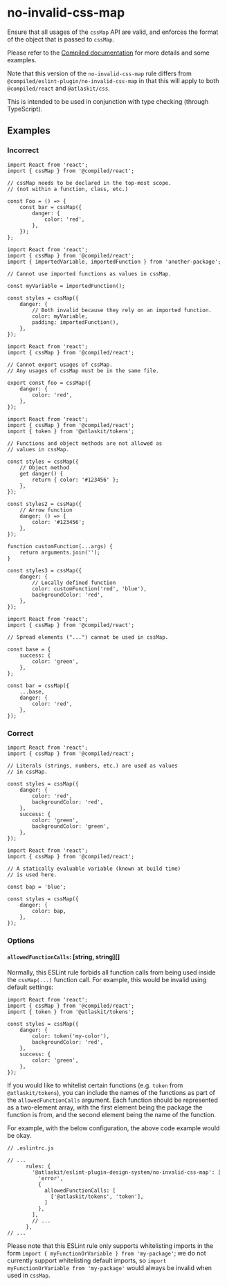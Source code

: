 # no-invalid-css-map

Ensure that all usages of the `cssMap` API are valid, and enforces the format of the object that is
passed to `cssMap`.

Please refer to the [Compiled documentation](https://compiledcssinjs.com/docs/api-cssmap) for more
details and some examples.

Note that this version of the `no-invalid-css-map` rule differs from
`@compiled/eslint-plugin/no-invalid-css-map` in that this will apply to both `@compiled/react` and
`@atlaskit/css`.

This is intended to be used in conjunction with type checking (through TypeScript).

## Examples

### Incorrect

```tsx
import React from 'react';
import { cssMap } from '@compiled/react';

// cssMap needs to be declared in the top-most scope.
// (not within a function, class, etc.)

const Foo = () => {
	const bar = cssMap({
		danger: {
			color: 'red',
		},
	});
};
```

```tsx
import React from 'react';
import { cssMap } from '@compiled/react';
import { importedVariable, importedFunction } from 'another-package';

// Cannot use imported functions as values in cssMap.

const myVariable = importedFunction();

const styles = cssMap({
	danger: {
		// Both invalid because they rely on an imported function.
		color: myVariable,
		padding: importedFunction(),
	},
});
```

```tsx
import React from 'react';
import { cssMap } from '@compiled/react';

// Cannot export usages of cssMap.
// Any usages of cssMap must be in the same file.

export const foo = cssMap({
	danger: {
		color: 'red',
	},
});
```

```tsx
import React from 'react';
import { cssMap } from '@compiled/react';
import { token } from '@atlaskit/tokens';

// Functions and object methods are not allowed as
// values in cssMap.

const styles = cssMap({
	// Object method
	get danger() {
		return { color: '#123456' };
	},
});

const styles2 = cssMap({
	// Arrow function
	danger: () => {
		color: '#123456';
	},
});

function customFunction(...args) {
	return arguments.join('');
}

const styles3 = cssMap({
	danger: {
		// Locally defined function
		color: customFunction('red', 'blue'),
		backgroundColor: 'red',
	},
});
```

```tsx
import React from 'react';
import { cssMap } from '@compiled/react';

// Spread elements ("...") cannot be used in cssMap.

const base = {
	success: {
		color: 'green',
	},
};

const bar = cssMap({
	...base,
	danger: {
		color: 'red',
	},
});
```

### Correct

```tsx
import React from 'react';
import { cssMap } from '@compiled/react';

// Literals (strings, numbers, etc.) are used as values
// in cssMap.

const styles = cssMap({
	danger: {
		color: 'red',
		backgroundColor: 'red',
	},
	success: {
		color: 'green',
		backgroundColor: 'green',
	},
});
```

```tsx
import React from 'react';
import { cssMap } from '@compiled/react';

// A statically evaluable variable (known at build time)
// is used here.

const bap = 'blue';

const styles = cssMap({
	danger: {
		color: bap,
	},
});
```

### Options

#### `allowedFunctionCalls`: [string, string][]

Normally, this ESLint rule forbids all function calls from being used inside the `cssMap(...)`
function call. For example, this would be invalid using default settings:

```tsx
import React from 'react';
import { cssMap } from '@compiled/react';
import { token } from '@atlaskit/tokens';

const styles = cssMap({
	danger: {
		color: token('my-color'),
		backgroundColor: 'red',
	},
	success: {
		color: 'green',
	},
});
```

If you would like to whitelist certain functions (e.g. `token` from `@atlaskit/tokens`), you can
include the names of the functions as part of the `allowedFunctionCalls` argument. Each function
should be represented as a two-element array, with the first element being the package the function
is from, and the second element being the name of the function.

For example, with the below configuration, the above code example would be okay.

```tsx
// .eslintrc.js

// ...
      rules: {
        '@atlaskit/eslint-plugin-design-system/no-invalid-css-map': [
          'error',
          {
            allowedFunctionCalls: [
              ['@atlaskit/tokens', 'token'],
            ]
          },
        ],
        // ...
      },
// ...
```

Please note that this ESLint rule only supports whitelisting imports in the form
`import { myFunctionOrVariable } from 'my-package'`; we do not currently support whitelisting
default imports, so `import myFunctionOrVariable from 'my-package'` would always be invalid when
used in `cssMap`.
